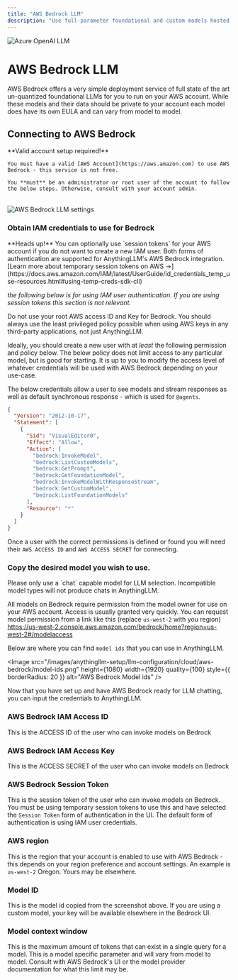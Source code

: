 ```yaml
---
title: "AWS Bedrock LLM"
description: "Use full-parameter foundational and custom models hosted on AWS via Bedrock for RAG + Agents."
---
```



<Image
  src="/images/anythingllm-setup/llm-configuration/cloud/aws-bedrock/header-image.png"
  height={1080}
  width={1920}
  quality={100}
  alt="Azure OpenAI LLM"
/>

# AWS Bedrock LLM

AWS Bedrock offers a very simple deployment service of full state of the art un-quantized foundational LLMs for you to run on your AWS account. While these models and their data should be private to your account each model does have its own EULA and can vary from model to model.

## Connecting to AWS Bedrock

<Callout type="info" emoji="️💡">
  **Valid account setup required!**

    You must have a valid [AWS Account](https://aws.amazon.com) to use AWS Bedrock - this service is not free.

    You **must** be an administrator or root user of the account to follow the below steps. Otherwise, consult with your account admin.

</Callout>
<br/>
<Image
  src="/images/anythingllm-setup/llm-configuration/cloud/aws-bedrock/aws-bedrock-llm.png"
  height={1080}
  width={1920}
  quality={100}
  alt="AWS Bedrock LLM settings"
/>

### Obtain IAM credentials to use for Bedrock

<Callout type="info">
  **Heads up!** You can optionally use `session tokens` for your AWS account if
  you do not want to create a new IAM user. Both forms of authentication are
  supported for AnythingLLM's AWS Bedrock integration. [Learn more about
  temporary session tokens on AWS
  &rarr;](https://docs.aws.amazon.com/IAM/latest/UserGuide/id_credentials_temp_use-resources.html#using-temp-creds-sdk-cli)
</Callout>

_the following below is for using IAM user authentication. If you are using session tokens this section is not relevant._

<Callout type="error">
  Do not use your root AWS access ID and Key for Bedrock. You should always use
  the least privileged policy possible when using AWS keys in any third-party
  applications, not just AnythingLLM.
</Callout>

Ideally, you should create a new user with at _least_ the following permission and policy below. The below policy
does not limit access to any particular model, but is good for starting. It is up to you to modify the access level of whatever
credentials will be used with AWS Bedrock depending on your use-case.

The below credentials allow a user to see models and stream responses as well as default synchronous response - which is used for `@agents`.

```json
{
  "Version": "2012-10-17",
  "Statement": [
    {
      "Sid": "VisualEditor0",
      "Effect": "Allow",
      "Action": [
        "bedrock:InvokeModel",
        "bedrock:ListCustomModels",
        "bedrock:GetPrompt",
        "bedrock:GetFoundationModel",
        "bedrock:InvokeModelWithResponseStream",
        "bedrock:GetCustomModel",
        "bedrock:ListFoundationModels"
      ],
      "Resource": "*"
    }
  ]
}
```

Once a user with the correct permissions is defined or found you will need their `AWS ACCESS ID` and `AWS ACCESS SECRET` for connecting.

### Copy the desired model you wish to use.

<Callout type="info" emoji="️💡">
 Please only use a `chat` capable model for LLM selection. Incompatible model types will not produce chats in AnythingLLM.

</Callout>

All models on Bedrock require permission from the model owner for use on your AWS account. Access is usually granted very quickly.
You can request model permission from a link like this (replace `us-west-2` with you region)
https://us-west-2.console.aws.amazon.com/bedrock/home?region=us-west-2#/modelaccess

Below are where you can find `model ids` that you can use in AnythingLLM.

<Image
  src="/images/anythingllm-setup/llm-configuration/cloud/aws-bedrock/model-ids.png"
  height={1080}
  width={1920}
  quality={100}
  style={{ borderRadius: 20 }}
  alt="AWS Bedrock Model ids"
/>

Now that you have set up and have AWS Bedrock ready for LLM chatting, you can input the credentials to AnythingLLM.

### AWS Bedrock IAM Access ID

This is the ACCESS ID of the user who can invoke models on Bedrock

### AWS Bedrock IAM Access Key

This is the ACCESS SECRET of the user who can invoke models on Bedrock

### AWS Bedrock Session Token

This is the session token of the user who can invoke models on Bedrock. You must be using temporary session tokens to use this and have selected the `Session Token` form of authentication in the UI.
The default form of authentication is using IAM user credentials.

### AWS region

This is the region that your account is enabled to use with AWS Bedrock - this depends on your region preference and account settings.
An example is `us-west-2` Oregon. Yours may be elsewhere.

### Model ID

This is the model id copied from the screenshot above. If you are using a custom model, your key will be available elsewhere in the Bedrock UI.

### Model context window

This is the maximum amount of tokens that can exist in a single query for a model. This is a model specific parameter and will vary from model to model.
Consult with AWS Bedrock's UI or the model provider documentation for what this limit may be.
